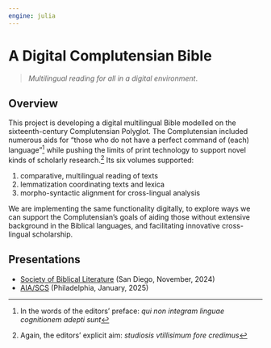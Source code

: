 ```yaml
---
engine: julia
---
```


# A Digital Complutensian Bible

> *Multilingual reading for all in a digital environment*.

## Overview

This project is developing a digital multilingual Bible modelled on the sixteenth-century Complutensian Polyglot. The Complutensian included numerous aids for "those who do not have a perfect command of (each) language"[^1] while pushing the limits of print technology to support novel kinds of scholarly research.[^2] Its six volumes supported:


1. comparative, multilingual reading of texts
2. lemmatization coordinating texts and lexica
3. morpho-syntactic alignment for cross-lingual analysis



We are implementing the same functionality digitally, to explore ways we can support the Complutensian's goals of aiding those without extensive background in the Biblical languages,  and facilitating innovative cross-lingual scholarship.







[^1]: In the words of the editors' preface: *qui non integram linguae cognitionem adepti sunt*



[^2]: Again, the editors' explicit aim: *studiosis vtillisimum fore credimus*


## Presentations

- [Society of Biblical Literature](./presentations/sbl2024/) (San Diego, November, 2024)
- [AIA/SCS](./presentations/aia-scs2025/) (Philadelphia, January, 2025)
